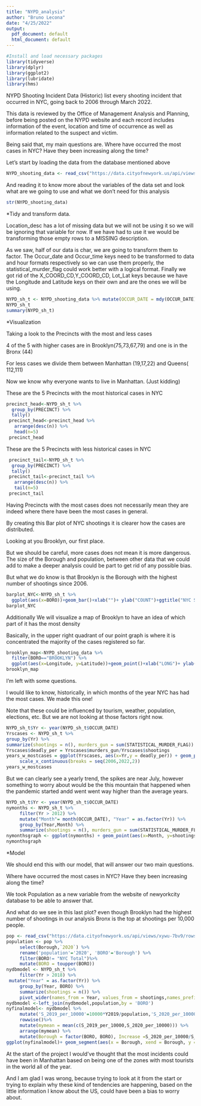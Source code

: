 ```yaml
---
title: "NYPD_analysis"
author: "Bruno Lecona"
date: "4/25/2022"
output:
  pdf_document: default
  html_document: default
---
```


```r
#Install and load necessary packages
library(tidyverse)
library(dplyr)
library(ggplot2)
library(lubridate)
library(hms)
```

NYPD Shooting Incident Data (Historic) list every shooting incident that occurred in NYC, going back to 2006 through March 2022.

This data is reviewed by the Office of Management Analysis and Planning, before being posted on the NYPD website and each record includes information of the event, location and time of occurrence as well as information related to the suspect and victim.

Being said that, my main questions are. Where have occurred the most cases in NYC? Have they been increasing along the time?

Let's start by loading the data from the database mentioned above
``` r
NYPD_shooting_data <- read_csv("https://data.cityofnewyork.us/api/views/833y-fsy8/rows.csv?accessType=DOWNLOAD")
```

And reading it to know more about the variables of the data set and look what are we going to use and what we don't need for this analysis

``` r
str(NYPD_shooting_data)
```

*Tidy and transform data.

Location_desc has a lot of missing data but we will not be using it so we will be ignoring that variable for now. If we have had to use it we would be transforming those empty rows to a MISSING description.

As we saw, half of our data is char, we are going to transform them to factor. The Occur_date and Occur_time keys need to be transformed to data and hour formats respectively so we can use them properly, the statistical_murder_flag could work better with a logical format. Finally we got rid of the X_COORD_CD,Y_COORD_CD, Lot_Lat keys because we have the Longitude and Latitude keys on their own and are the ones we will be using.

``` r
NYPD_sh_t <- NYPD_shooting_data %>% mutate(OCCUR_DATE = mdy(OCCUR_DATE), OCCUR_TIME = as_hms(OCCUR_TIME), BORO = as.factor(BORO), PRECINCT=as.factor(PRECINCT), JURISDICTION_CODE = as.factor(JURISDICTION_CODE), LOCATION_DESC = as.factor(LOCATION_DESC),STATISTICAL_MURDER_FLAG = as.logical(STATISTICAL_MURDER_FLAG), PERP_AGE_GROUP = as.factor(PERP_AGE_GROUP), PERP_SEX = as.factor(PERP_SEX), PERP_RACE= as.factor(PERP_RACE), VIC_AGE_GROUP = as.factor(VIC_AGE_GROUP), VIC_SEX = as.factor(VIC_SEX), VIC_RACE = as.factor(VIC_RACE)) %>% select(-c(X_COORD_CD,Y_COORD_CD,Lon_Lat))
NYPD_sh_t
summary(NYPD_sh_t)
```

*Visualization

Taking a look to the Precincts with the most and less cases

4 of the 5 with higher cases are in Brooklyn(75,73,67,79) and one is in the Bronx (44)

For less cases we divide them between Manhattan (19,17,22) and Queens( 112,111)

Now we know why everyone wants to live in Manhattan. (Just kidding)


These are the 5 Precincts with the most historical cases in NYC
``` r
precinct_head<-NYPD_sh_t %>%
  group_by(PRECINCT) %>% 
  tally()
 precinct_head<-precinct_head %>% 
   arrange(desc(n)) %>% 
   head(n=5)
 precinct_head
```

These are the 5 Precincts with less historical cases in NYC
``` r
 precinct_tail<-NYPD_sh_t %>% 
  group_by(PRECINCT) %>% 
  tally()
 precinct_tail<-precinct_tail %>% 
   arrange(desc(n)) %>% 
   tail(n=5)
 precinct_tail
```

Having Precincts with the most cases does not necessarily mean they are indeed where there have been the most cases in general.


By creating this Bar plot of NYC shootings it is clearer how the cases are distributed. 

Looking at you Brooklyn, our first place.

But we should be careful, more cases does not mean it is more dangerous. The size of the Borough and population, between other data that we could add to make a deeper analysis could be part to get rid of any possible bias. 

But what we do know is that Brooklyn is the Borough with the highest number of shootings since 2006.
``` r
barplot_NYC<-NYPD_sh_t %>% 
  ggplot(aes(x=BORO))+geom_bar()+xlab("")+ ylab("COUNT")+ggtitle("NYC SHOOTING SPREAD FROM 2016")
barplot_NYC
```

Additionally We will visualize a map of Brooklyn to have an idea of which part of it has the most density

Basically, in the upper right quadrant of our point graph is where it is concentrated the majority of the cases registered so far.
``` r
brooklyn_map<-NYPD_shooting_data %>% 
  filter(BORO=="BROOKLYN") %>% 
  ggplot(aes(x=Longitude, y=Latitude))+geom_point()+xlab("LONG")+ ylab("LAT")+ggtitle("MAP OF BROOKLYN SHOOTINGS FROM 2016")
brooklyn_map
```

I'm left with some questions. 

I would like to know, historically, in which months of the year NYC has had the most cases. We made this one!

Note that these could be influenced by tourism, weather, population, elections, etc. But we are not looking at those factors right now.


``` r
NYPD_sh_t$Yr <- year(NYPD_sh_t$OCCUR_DATE)
Yrscases <- NYPD_sh_t %>%
group_by(Yr) %>%
summarize(shootings = n(), murders_gun = sum(STATISTICAL_MURDER_FLAG))
Yrscases$deadly_per = Yrscases$murders_gun/Yrscases$shootings
years_w_mostcases = ggplot(Yrscases, aes(x=Yr,y = deadly_per)) + geom_point(color = 'red' ) + geom_line(color = 'red' ) + labs(x = "Year",y = "% of Shootings") + scale_y_continuous(breaks = seq(0.15,0.25,0.01)) +
     scale_x_continuous(breaks = seq(2006,2022,2))
years_w_mostcases
```

But we can clearly see a yearly trend, the spikes are near July, however something to worry about would be the this mountain that happened when the pandemic started andd went went way higher than the average years.

``` r
NYPD_sh_t$Yr <- year(NYPD_sh_t$OCCUR_DATE)
nymonths <- NYPD_sh_t %>%
     filter(Yr > 2012) %>%
     mutate("Month"= month(OCCUR_DATE), "Year" = as.factor(Yr)) %>%
     group_by(Year,Month) %>%
     summarize(shootings = n(), murders_gun = sum(STATISTICAL_MURDER_FLAG))
nymonthsgraph <- ggplot(nymonths) + geom_point(aes(x=Month, y=shootings, colour=Year)) + geom_line(aes(x=Month, y=shootings, colour=Year)) + scale_x_continuous(breaks = seq(1,12), labels =c('JAN',"FEB", "MAR","APR","MAY","JUN","JUL","AGO","SEP","OCT","NOV","DIC")) + labs(x = "Month",y = "# of Shootings", title = "Number of Shootings in NYC per Month")
nymonthsgraph
```
*Model

We should end this with our model, that will answer our two main questions.

Where have occurred the most cases in NYC? Have they been increasing along the time?

We took Population as a new variable from the website of newyorkcity database to be able to answer that.

And what do we see in this last plot? even though Brooklyn had the highest number of shootings in our analysis Bronx is the top at shootings per 10,000 people.

``` r
pop <- read_csv("https://data.cityofnewyork.us/api/views/xywu-7bv9/rows.csv")
population <- pop %>%
     select(Borough,`2020`) %>%
     rename('population'='2020', 'BORO'='Borough') %>%
     filter(BORO!= "NYC Total")%>%
     mutate(BORO = toupper(BORO))
nydbmodel <- NYPD_sh_t %>%
     filter(Yr > 2018) %>%
 mutate("Year" = as.factor(Yr)) %>%
     group_by(Year, BORO) %>%
     summarize(shootings = n()) %>%
     pivot_wider(names_from = Year, values_from = shootings,names_prefix = 'Y')
nydbmodel <-left_join(nydbmodel,population,by = 'BORO')
nyfinalmodel<- nydbmodel %>%
     mutate('S_2019_per_10000'=10000*Y2019/population,'S_2020_per_10000'=10000*Y2020/population ) %>%
     rowwise()%>%
     mutate(mymean = mean(c(S_2019_per_10000,S_2020_per_10000))) %>%
     arrange(mymean) %>%
     mutate(Borough = factor(BORO, BORO), Increase =S_2020_per_10000/S_2019_per_10000 )
ggplot(nyfinalmodel)+ geom_segment(aes(x = Borough, xend = Borough, y =S_2019_per_10000, yend=S_2020_per_10000), color = 'grey' )+ geom_point(aes(x = Borough, y =S_2019_per_10000, color = factor(2019)))+ geom_point(aes(x = Borough, y =S_2020_per_10000, color = factor(2020)))+ ylim(0,4)+ scale_y_continuous(breaks= seq(0,4,0.5), limits=c(0,4))+ labs(x= "",y="Shootings per 10,000 habitants",title="Increase in shootings per 10,000. 2019- 2020",colour = "Year")+ scale_fill_manual("Year",values=c("2019","2020"))
```
At the start of the project I would've thought that the most incidents could have been in Manhattan based on being one of the zones with most tourists in the world all of the year. 

And I am glad I was wrong, because trying to look at it from the start or trying to explain why these kind of tendencies are happening, based on the little information I know about the US, could have been a bias to worry about.
